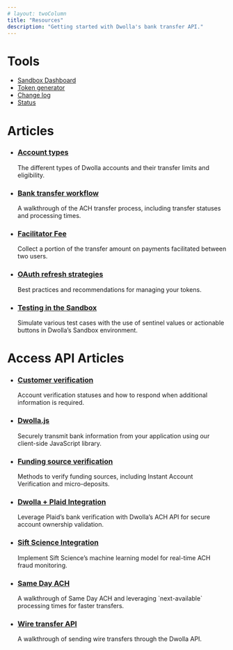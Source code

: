 ```yaml
---
# layout: twoColumn
title: "Resources"
description: "Getting started with Dwolla's bank transfer API."
---
```


<h1>Tools</h1>
<ul className="icon-links">
  <li>
    <a
      href="https://dashboard-sandbox.dwolla.com"
      target="_blank"
      className="icon-tools-sandbox"
    >
      Sandbox Dashboard
    </a>
  </li>
  <li>
    <a
      href="/resources/token-generator.html"
      className="icon-tools-token-generator js-track-link"
    >
      Token generator
    </a>
  </li>
  <li>
    <a href="/resources/changelog.html" className="icon-tools-change-log">
      Change log
    </a>
  </li>
  <li>
    <a
      href="http://status.dwolla.com"
      target="_blank"
      className="icon-tools-status"
    >
      Status
    </a>
  </li>
</ul>
<h1>Articles</h1>
<ul className="article-list">
  <li>
    <h3>
      <a href="/resources/account-types.html">Account types</a>
    </h3>
    <p>
      The different types of Dwolla accounts and their transfer limits and
      eligibility.
    </p>
  </li>
  <li>
    <h3>
      <a href="/resources/bank-transfer-workflow.html">
        Bank transfer workflow
      </a>
    </h3>
    <p>
      A walkthrough of the ACH transfer process, including transfer statuses and
      processing times.
    </p>
  </li>
  <li>
    <h3>
      <a href="/resources/facilitator-fee.html">Facilitator Fee</a>
    </h3>
    <p>
      Collect a portion of the transfer amount on payments facilitated between
      two users.
    </p>
  </li>
  <li>
    <h3>
      <a href="/resources/oauth-refresh-strategies.html">
        OAuth refresh strategies
      </a>
    </h3>
    <p>Best practices and recommendations for managing your tokens.</p>
  </li>
  <li>
    <h3>
      <a href="/resources/testing.html">Testing in the Sandbox</a>
    </h3>
    <p>
      Simulate various test cases with the use of sentinel values or actionable
      buttons in Dwolla’s Sandbox environment.
    </p>
  </li>
</ul>
<h1>Access API Articles</h1>
<ul className="article-list">
  <li>
    <h3>
      <a href="/resources/customer-verification.html">Customer verification</a>
    </h3>
    <p>
      Account verification statuses and how to respond when additional
      information is required.
    </p>
  </li>
  <li>
    <h3>
      <a href="/resources/dwolla-js.html">Dwolla.js</a>
    </h3>
    <p>
      Securely transmit bank information from your application using our
      client-side JavaScript library.
    </p>
  </li>
  <li>
    <h3>
      <a href="/resources/funding-source-verification.html">
        Funding source verification
      </a>
    </h3>
    <p>
      Methods to verify funding sources, including Instant Account Verification
      and micro-deposits.
    </p>
  </li>
  <li>
    <h3>
      <a href="/resources/dwolla-plaid-integration.html">
        Dwolla + Plaid Integration
      </a>
    </h3>
    <p>
      Leverage Plaid’s bank verification with Dwolla’s ACH API for secure
      account ownership validation.
    </p>
  </li>
  <li>
    <h3>
      <a href="/resources/dwolla-sift-science-integration.html">
        Sift Science Integration
      </a>
    </h3>
    <p>
      Implement Sift Science’s machine learning model for real-time ACH fraud
      monitoring.
    </p>
  </li>
  <li>
    <h3>
      <a href="/resources/same-day-ach.html">Same Day ACH</a>
    </h3>
    <p>
      A walkthrough of Same Day ACH and leveraging `next-available` processing
      times for faster transfers.
    </p>
  </li>
  <li>
    <h3>
      <a href="/resources/wire-transfer-api.html">Wire transfer API</a>
    </h3>
    <p>A walkthrough of sending wire transfers through the Dwolla API.</p>
  </li>
</ul>
